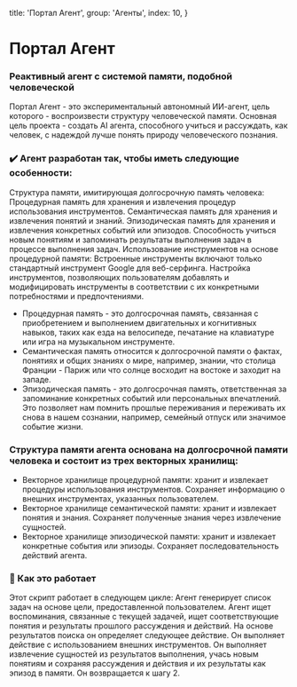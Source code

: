 
  title: 'Портал Агент',
  group: 'Агенты',
  index: 10,
}

# Портал Агент
### Реактивный агент с системой памяти, подобной человеческой

Портал Агент - это экспериментальный автономный ИИ-агент, цель которого - воспроизвести структуру человеческой памяти. Основная цель проекта - создать AI агента, способного учиться и рассуждать, как человек, с надеждой лучше понять природу человеческого познания.

### ✔️ Агент разработан так, чтобы иметь следующие особенности:
Структура памяти, имитирующая долгосрочную память человека: Процедурная память для хранения и извлечения процедур использования инструментов. Семантическая память для хранения и извлечения понятий и знаний. Эпизодическая память для хранения и извлечения конкретных событий или эпизодов. Способность учиться новым понятиям и запоминать результаты выполнения задач в процессе выполнения задач. Использование инструментов на основе процедурной памяти: Встроенные инструменты включают только стандартный инструмент Google для веб-серфинга. Настройка инструментов, позволяющих пользователям добавлять и модифицировать инструменты в соответствии с их конкретными потребностями и предпочтениями. 
  - Процедурная память - это долгосрочная память, связанная с приобретением и выполнением двигательных и когнитивных навыков, таких как езда на велосипеде, печатание на клавиатуре или игра на музыкальном инструменте.
  - Семантическая память относится к долгосрочной памяти о фактах, понятиях и общих знаниях о мире, например, знании, что столица Франции - Париж или что солнце восходит на востоке и заходит на западе.
  - Эпизодическая память - это долгосрочная память, ответственная за запоминание конкретных событий или персональных впечатлений. Это позволяет нам помнить прошлые переживания и переживать их снова в нашем сознании, например, семейный отпуск или значимое событие жизни.

### Структура памяти агента основана на долгосрочной памяти человека и состоит из трех векторных хранилищ:
  - Векторное хранилище процедурной памяти: хранит и извлекает процедуры использования инструментов. Сохраняет информацию о внешних инструментах, указанных пользователем.
  - Векторное хранилище семантической памяти: хранит и извлекает понятия и знания. Сохраняет полученные знания через извлечение сущностей.
  - Векторное хранилище эпизодической памяти: хранит и извлекает конкретные события или эпизоды. Сохраняет последовательность действий агента.

### 🚗 Как это работает 
Этот скрипт работает в следующем цикле: Агент генерирует список задач на основе цели, предоставленной пользователем. Агент ищет воспоминания, связанные с текущей задачей, ищет соответствующие понятия и результаты прошлого рассуждения и действий. На основе результатов поиска он определяет следующее действие. Он выполняет действие с использованием внешних инструментов. Он выполняет извлечение сущностей из результатов выполнения, учась новым понятиям и сохраняя рассуждения и действия и их результаты как эпизод в памяти. Он возвращается к шагу 2.



